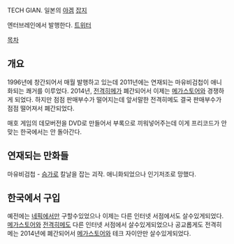 TECH GIAN. 일본의 [[야겜]] [[잡지]]

엔터브레인에서 발행한다. [https://twitter.com/techgian 트위터]

[[목차]]

== 개요 ==

1996년에 창간되어서 매월 발행하고 있는데 2011년에는 연재되는 마유비검첩이 애니화되는 쾌거를 이루었다. 2014년, [[전격히메]]가 폐간되어서 이제는 [[메가스토어]]와 경쟁하게 되었다. 하지만 점점 판매부수가 떨어지는데 앞서말한 전격히메도 결국 판매부수가 점점 떨어져서 폐간되었다.

매호 게임의 데모버전을 DVD로 만들어서 부록으로 끼워넣어주는데 이게 프리코드가 안맞는 한국에서는 안 돌아간다. 

== 연재되는 만화들 ==

마유비검첩 - [[슴가]]로 칼날을 잡는 괴작. 애니화되었으나 인기저조로 망했다.

== 한국에서 구입 ==

예전에는 [[네픽]]에서만 구할수있었으나 이제는 다른 인터넷 서점에서도 살수있게되었다. [[메가스토어]]와 [[전격히메]]도 다른 인터넷 서점에서 살수있게되었으나 공교롭게도 전격히메는 2014년에 폐간되어서 [[메가스토어]]와 테크 자이안만 살수있게되었다.
